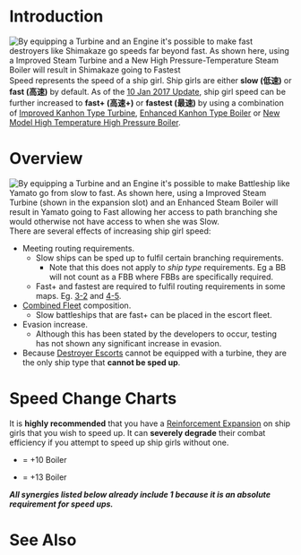 =Introduction= 
[[File:Shimakazefastest.png|thumb|right|By equipping a Turbine and an Engine it's possible to make fast destroyers like Shimakaze go speeds far beyond fast. As shown here, using a [[Improved Steam Turbine]] and a [[New High Pressure-Temperature Steam Boiler]] will result in Shimakaze going to '''Fastest''']]
Speed {{Speed}} represents the speed of a ship girl. Ship girls are either '''slow (低速)''' or '''fast (高速)''' by default. As of the [[Game_Updates/2017/January_10|10 Jan 2017 Update]], ship girl speed can be further increased to '''fast+ (高速+)''' or '''fastest (最速)''' by using a combination of [[Improved Kanhon Type Turbine]], [[Enhanced Kanhon Type Boiler]] or [[New Model High Temperature High Pressure Boiler]].

=Overview=
[[File:Yamatofast.png|thumb|right|By equipping a Turbine and an Engine it's possible to make Battleship like Yamato go from slow to fast. As shown here, using a [[Improved Steam Turbine]] (shown in the expansion slot) and an [[Enhanced Steam Boiler]] will result in Yamato going to '''Fast''' allowing her access to path branching she would otherwise not have access to when she was '''Slow'''.]]
There are several effects of increasing ship girl speed:

* Meeting routing requirements.
** Slow ships can be sped up to fulfil certain branching requirements.
*** Note that this does not apply to ''ship type'' requirements. Eg a BB will not count as a FBB where FBBs are specifically required.
** Fast+ and fastest are required to fulfil routing requirements in some maps. Eg. [[World 3#3-2|3-2]] and [[World 4#4-5|4-5]].
* [[Combined Fleet]] composition.
** Slow battleships that are fast+ can be placed in the escort fleet.
* Evasion increase.
** Although this has been stated by the developers to occur, testing has not shown any significant increase in evasion.
* Because [[Destroyer Escorts]] cannot be equipped with a turbine, they are the only ship type that '''cannot be sped up'''.







=Speed Change Charts=

It is '''highly recommended''' that you have a [[Reinforcement Expansion]] on ship girls that you wish to speed up. It can '''severely degrade''' their combat efficiency if you attempt to speed up ship girls without one.

* {{Equipment/Link|Enhanced Kanhon Type Boiler}} = +10 Boiler
* {{Equipment/Link|New Model High Temperature High Pressure Boiler}} = +13 Boiler

'''''All synergies listed below already include 1 {{Equipment/Link|Improved Kanhon Type Turbine}} because it is an absolute requirement for speed ups.'''''
{{:Partials/Speed system}}

{{Clear}}

=See Also=
{{Mechanics}}